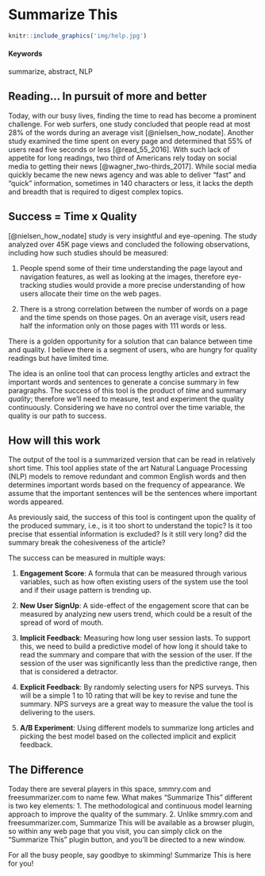 # Summarize This {#summarize-this}

```r
knitr::include_graphics('img/help.jpg')
```

#### Keywords {-}

summarize, abstract, NLP

## Reading... In pursuit of more and better
Today, with our busy lives, finding the time to read has become a prominent challenge. For web surfers, one study concluded that people read at most 28% of the words during an average visit [@nielsen_how_nodate]. Another study examined the time spent on every page and determined that 55% of users read five seconds or less [@read_55_2016]. With such lack of appetite for long readings, two third of Americans rely today on social media to getting their news [@wagner_two-thirds_2017]. While social media quickly became the new news agency and was able to deliver "fast" and "quick" information, sometimes in 140 characters or less, it lacks the depth and breadth that is required to digest complex topics. 

## Success = Time x Quality

[@nielsen_how_nodate] study is very insightful and eye-opening. The study analyzed over 45K page views and concluded the following observations, including how such studies should be measured:

1. People spend some of their time understanding the page layout and navigation features, as well as looking at the images, therefore eye-tracking studies would provide a more precise understanding of how users allocate their time on the web pages. 

2. There is a strong correlation between the number of words on a page and the time spends on those pages. On an average visit, users read half the information only on those pages with 111 words or less.

There is a golden opportunity for a solution that can balance between time and quality. I believe there is a segment of users, who are hungry for quality readings but have limited time. 

The idea is an online tool that can process lengthy articles and extract the important words and sentences to generate a concise summary in few paragraphs. The success of this tool is the product of *time* and summary *quality*; therefore we’ll need to measure, test and experiment the quality continuously. Considering we have no control over the time variable, the quality is our path to success.

## How will this work

The output of the tool is a summarized version that can be read in relatively short time. This tool applies state of the art Natural Language Processing (NLP) models to remove redundant and common English words and then determines important words based on the frequency of appearance. We assume that the important sentences will be the sentences where important words appeared.

As previously said, the success of this tool is contingent upon the quality of the produced summary, i.e., is it too short to understand the topic? Is it too precise that essential information is excluded? Is it still very long? did the summary break the cohesiveness of the 
article?

The success can be measured in multiple ways: 

1. **Engagement Score**: A formula that can be measured through various variables, such as how often existing users of the system use the tool and if their usage pattern is trending up.

2. **New User SignUp**: A side-effect of the engagement score that can be measured by analyzing new users trend, which could be a result of the spread of word of mouth.

3. **Implicit Feedback**: Measuring how long user session lasts. To support this, we need to build a predictive model of how long it should take to read the summary and compare that with the session of the user. If the session of the user was significantly less than the predictive range, then that is considered a detractor.

4. **Explicit Feedback**: By randomly selecting users for NPS surveys. This will be a simple 1 to 10 rating that will be key to revise and tune the summary. NPS surveys are a great way to measure the value the tool is delivering to the users.

5. **A/B Experiment**: Using different models to summarize long articles and picking the best model based on the collected implicit and explicit feedback.

## The Difference
Today there are several players in this space, smmry.com and freesummarizer.com to name few. What makes "Summarize This" different is two key elements:
1. The methodological and continuous model learning approach to improve the quality of the summary.
2. Unlike smmry.com and freesummarizer.com, Summarize This will be available as a browser plugin, so within any web page that you visit, you can simply click on the "Summarize This" plugin button, and you'll be directed to a new window.

For all the busy people, say goodbye to skimming! Summarize This is here for you!
